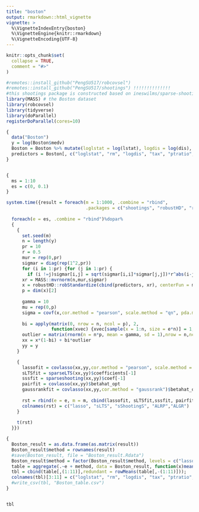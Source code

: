 ```yaml
---
title: "boston"
output: rmarkdown::html_vignette
vignette: >
  %\VignetteIndexEntry{boston}
  %\VignetteEngine{knitr::rmarkdown}
  %\VignetteEncoding{UTF-8}
---
```


```r
knitr::opts_chunk$set(
  collapse = TRUE,
  comment = "#>"
)
```

```r
#remotes::install_github("PengSU517/robcovsel")
#remotes::install_github("PengSU517/shootings") !!!!!!!!!!!!!!
#this shootings package is constructed based on ineswilms/sparse-shooting-S
library(MASS) # the Boston dataset
library(robcovsel)
library(tidyverse)
library(doParallel)
registerDoParallel(cores=10)
```


```r
{
  data("Boston")
  y = log(Boston$medv)
  Boston = Boston %>% mutate(loglstat = log(lstat), logdis = log(dis), logcrim = log(crim))
  predictors = Boston[, c("loglstat", "rm", "logdis", "tax", "ptratio","nox", "age", "black", "logcrim")]
}


{
  ms = 1:10
  es = c(0, 0.1)
}
```

```r
system.time({result = foreach(m = 1:1000, .combine = "rbind", 
                              .packages = c("shootings", "robustHD", "robcovsel"))%:%
  
  foreach(e = es, .combine = "rbind")%dopar%
  {
    {
      set.seed(m)
      n = length(y)
      pr = 10
      r = 0.5
      mur = rep(0,pr)
      sigmar = diag(rep(1^2,pr))
      for (i in 1:pr) {for (j in 1:pr) {
        if (i !=j)sigmar[i,j] = sqrt(sigmar[i,i]*sigmar[j,j])*r^abs(i-j)}}
      xr = MASS::mvrnorm(n,mur,sigmar)
      x = robustHD::robStandardize(cbind(predictors, xr), centerFun = median,  scaleFun = robustbase::Qn)
      p = dim(x)[2]
      
      gamma = 10
      mu = rep(0,p)
      sigma = covf(x,cor.method = "pearson", scale.method = "qn", pda.method = F)$covmatrix
      
      bi = apply(matrix(0, nrow = n, ncol = p), 2, 
                 function(xvec) {xvec[sample(x = 1:n, size = e*n)] = 1; return(xvec)})
      outlier = matrix(rnorm(n = n*p, mean = gamma, sd = 1),nrow = n,ncol=p)
      xx = x*(1-bi) + bi*outlier
      yy = y
    }

    {
      lassofit = covlasso(xx,yy,cor.method = "pearson", scale.method = "sd", pda.method = F, adaptive = F)$betahat_opt
      sLTSfit = sparseLTS(xx,yy)$coefficients[-1]
      sssfit = sparseshooting(xx,yy)$coef[-1]
      pairfit = covlasso(xx,yy)$betahat_opt
      gaussrankfit = covlasso(xx,yy,cor.method = "gaussrank")$betahat_opt
      
      rst = rbind(e = e, m = m, cbind(lassofit, sLTSfit,sssfit, pairfit, gaussrankfit))
      colnames(rst) = c("lasso", "sLTS", "sShootingS", "ALRP","ALGR")
    }
    
    t(rst)
  }})

```

```r
{
  Boston_result = as.data.frame(as.matrix(result))
  Boston_result$method = rownames(result)
  #save(Boston_result, file = "Boston_result.Rdata")
  Boston_result$method = factor(Boston_result$method, levels = c("lasso", "sLTS", "sShootingS", "ALGR", "ALRP"))
  table = aggregate(.~e + method, data = Boston_result, function(x)mean(as.logical(x)))
  tbl = cbind(table[,(1:11)],redundant = rowMeans(table[,-(1:11)]));
  colnames(tbl)[3:11] = c("loglstat", "rm", "logdis", "tax", "ptratio", "nox", "age", "black", "logcrim")
  #write_csv(tbl, "Boston_table.csv")
}


tbl
```





